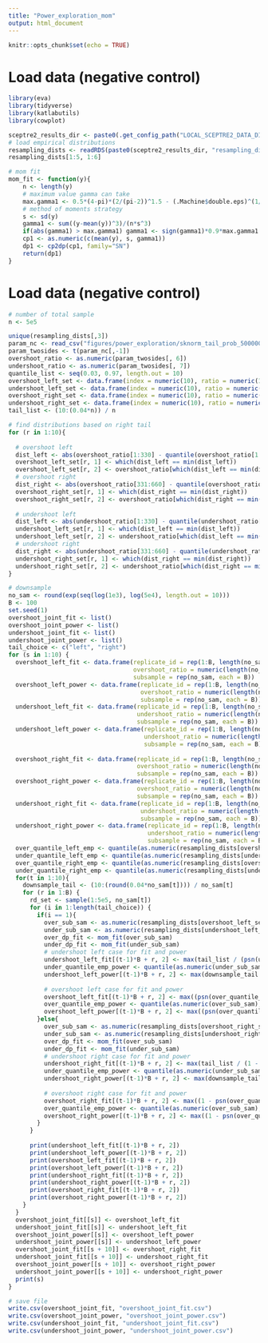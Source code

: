 ```yaml
---
title: "Power_exploration_mom"
output: html_document
---
```


```r
knitr::opts_chunk$set(echo = TRUE)
```

# Load data (negative control)

```r
library(eva)
library(tidyverse)
library(katlabutils)
library(cowplot)

sceptre2_results_dir <- paste0(.get_config_path("LOCAL_SCEPTRE2_DATA_DIR"), "results/")
# load empirical distributions
resampling_dists <- readRDS(paste0(sceptre2_results_dir, "resampling_distributions/sceptre_resampling_dists.rds"))
resampling_dists[1:5, 1:6]

# mom fit
mom_fit <- function(y){
    n <- length(y)    
    # maximum value gamma can take
    max.gamma1 <- 0.5*(4-pi)*(2/(pi-2))^1.5 - (.Machine$double.eps)^(1/4)    
    # method of moments strategy
    s <- sd(y)
    gamma1 <- sum((y-mean(y))^3)/(n*s^3)
    if(abs(gamma1) > max.gamma1) gamma1 <- sign(gamma1)*0.9*max.gamma1
    cp1 <- as.numeric(c(mean(y), s, gamma1))
    dp1 <- cp2dp(cp1, family="SN")
    return(dp1)
}
```


# Load data (negative control)
```r

# number of total sample
n <- 5e5

unique(resampling_dists[,3])
param_nc <- read_csv("figures/power_exploration/sknorm_tail_prob_500000_resamples_0.96_percentile/mom_param.csv")
param_twosides <- t(param_nc[,-1])
overshoot_ratio <- as.numeric(param_twosides[, 6])
undershoot_ratio <- as.numeric(param_twosides[, 7])
quantile_list <- seq(0.03, 0.97, length.out = 10)
overshoot_left_set <- data.frame(index = numeric(10), ratio = numeric(10))
undershoot_left_set <- data.frame(index = numeric(10), ratio = numeric(10))
overshoot_right_set <- data.frame(index = numeric(10), ratio = numeric(10))
undershoot_right_set <- data.frame(index = numeric(10), ratio = numeric(10))
tail_list <- (10:(0.04*n)) / n

# find distributions based on right tail
for (r in 1:10){
  
  # overshoot left
  dist_left <- abs(overshoot_ratio[1:330] - quantile(overshoot_ratio[1:330], quantile_list[r]))
  overshoot_left_set[r, 1] <- which(dist_left == min(dist_left))
  overshoot_left_set[r, 2] <- overshoot_ratio[which(dist_left == min(dist_left))]
  # overshoot right
  dist_right <- abs(overshoot_ratio[331:660] - quantile(overshoot_ratio[331:660], quantile_list[r]))
  overshoot_right_set[r, 1] <- which(dist_right == min(dist_right))
  overshoot_right_set[r, 2] <- overshoot_ratio[which(dist_right == min(dist_right)) + 330]
  
  # undershoot left
  dist_left <- abs(undershoot_ratio[1:330] - quantile(undershoot_ratio[1:330], quantile_list[r]))
  undershoot_left_set[r, 1] <- which(dist_left == min(dist_left))
  undershoot_left_set[r, 2] <- undershoot_ratio[which(dist_left == min(dist_left))]
  # undershoot right
  dist_right <- abs(undershoot_ratio[331:660] - quantile(undershoot_ratio[331:660], quantile_list[r]))
  undershoot_right_set[r, 1] <- which(dist_right == min(dist_right))
  undershoot_right_set[r, 2] <- undershoot_ratio[which(dist_right == min(dist_right)) + 330]
}

# downsample
no_sam <- round(exp(seq(log(1e3), log(5e4), length.out = 10)))
B <- 100
set.seed(1)
overshoot_joint_fit <- list()
overshoot_joint_power <- list()
undershoot_joint_fit <- list()
undershoot_joint_power <- list()
tail_choice <- c("left", "right")
for (s in 1:10) {
  overshoot_left_fit <- data.frame(replicate_id = rep(1:B, length(no_sam)),
                                   overshoot_ratio = numeric(length(no_sam)*B),
                                   subsample = rep(no_sam, each = B))
  overshoot_left_power <- data.frame(replicate_id = rep(1:B, length(no_sam)),
                                     overshoot_ratio = numeric(length(no_sam)*B),
                                     subsample = rep(no_sam, each = B))
  undershoot_left_fit <- data.frame(replicate_id = rep(1:B, length(no_sam)), 
                                    undershoot_ratio = numeric(length(no_sam)*B),
                                    subsample = rep(no_sam, each = B))
  undershoot_left_power <- data.frame(replicate_id = rep(1:B, length(no_sam)), 
                                      undershoot_ratio = numeric(length(no_sam)*B),
                                      subsample = rep(no_sam, each = B))
  
  overshoot_right_fit <- data.frame(replicate_id = rep(1:B, length(no_sam)),
                                    overshoot_ratio = numeric(length(no_sam)*B),
                                    subsample = rep(no_sam, each = B))
  overshoot_right_power <- data.frame(replicate_id = rep(1:B, length(no_sam)),
                                    overshoot_ratio = numeric(length(no_sam)*B),
                                    subsample = rep(no_sam, each = B))
  undershoot_right_fit <- data.frame(replicate_id = rep(1:B, length(no_sam)), 
                                     undershoot_ratio = numeric(length(no_sam)*B),
                                     subsample = rep(no_sam, each = B))
  undershoot_right_power <- data.frame(replicate_id = rep(1:B, length(no_sam)), 
                                       undershoot_ratio = numeric(length(no_sam)*B),
                                       subsample = rep(no_sam, each = B))
  over_quantile_left_emp <- quantile(as.numeric(resampling_dists[overshoot_left_set[s, 1], 5:(4 + n)]), tail_list)
  under_quantile_left_emp <- quantile(as.numeric(resampling_dists[undershoot_left_set[s, 1], 5:(4 + n)]), tail_list)
  over_quantile_right_emp <- quantile(as.numeric(resampling_dists[overshoot_right_set[s, 1], 5:(4 + n)]), 1 - tail_list)
  under_quantile_right_emp <- quantile(as.numeric(resampling_dists[undershoot_right_set[s, 1], 5:(4 + n)]), 1 - tail_list)
  for(t in 1:10){
    downsample_tail <- (10:(round(0.04*no_sam[t]))) / no_sam[t]
    for (r in 1:B) {
      rd_set <- sample(1:5e5, no_sam[t])
      for (i in 1:length(tail_choice)) {
        if(i == 1){
          over_sub_sam <- as.numeric(resampling_dists[overshoot_left_set[s, 1], 4 + rd_set])
          under_sub_sam <- as.numeric(resampling_dists[undershoot_left_set[s, 1], 4 + rd_set])
          over_dp_fit <- mom_fit(over_sub_sam)
          under_dp_fit <- mom_fit(under_sub_sam)
          # undershoot left case for fit and power
          undershoot_left_fit[(t-1)*B + r, 2] <- max(tail_list / (psn(under_quantile_left_emp, dp = under_dp_fit)))
          under_quantile_emp_power <- quantile(as.numeric(under_sub_sam), downsample_tail)
          undershoot_left_power[(t-1)*B + r, 2] <- max(downsample_tail / (psn(under_quantile_emp_power, dp = under_dp_fit)))
      
          # overshoot left case for fit and power
          overshoot_left_fit[(t-1)*B + r, 2] <- max((psn(over_quantile_left_emp, dp = over_dp_fit)) / tail_list)
          over_quantile_emp_power <- quantile(as.numeric(over_sub_sam), downsample_tail)
          overshoot_left_power[(t-1)*B + r, 2] <- max((psn(over_quantile_emp_power, dp = over_dp_fit)) / downsample_tail)
        }else{
          over_sub_sam <- as.numeric(resampling_dists[overshoot_right_set[s, 1], 4 + rd_set])
          under_sub_sam <- as.numeric(resampling_dists[undershoot_right_set[s, 1], 4 + rd_set])
          over_dp_fit <- mom_fit(over_sub_sam)
          under_dp_fit <- mom_fit(under_sub_sam)
          # undershoot right case for fit and power
          undershoot_right_fit[(t-1)*B + r, 2] <- max(tail_list / (1 - psn(under_quantile_right_emp, dp = under_dp_fit)))
          under_quantile_emp_power <- quantile(as.numeric(under_sub_sam), 1 - downsample_tail)
          undershoot_right_power[(t-1)*B + r, 2] <- max(downsample_tail / (1 - psn(under_quantile_emp_power, dp = under_dp_fit)))
      
          # overshoot right case for fit and power
          overshoot_right_fit[(t-1)*B + r, 2] <- max((1 - psn(over_quantile_right_emp, dp = over_dp_fit)) / tail_list)
          over_quantile_emp_power <- quantile(as.numeric(over_sub_sam), 1 - downsample_tail)
          overshoot_right_power[(t-1)*B + r, 2] <- max((1 - psn(over_quantile_emp_power, dp = over_dp_fit)) / downsample_tail)
        }
      }
      
      print(undershoot_left_fit[(t-1)*B + r, 2])
      print(undershoot_left_power[(t-1)*B + r, 2])
      print(overshoot_left_fit[(t-1)*B + r, 2])
      print(overshoot_left_power[(t-1)*B + r, 2])
      print(undershoot_right_fit[(t-1)*B + r, 2])
      print(undershoot_right_power[(t-1)*B + r, 2])
      print(overshoot_right_fit[(t-1)*B + r, 2])
      print(overshoot_right_power[(t-1)*B + r, 2])
    }
  }
  overshoot_joint_fit[[s]] <- overshoot_left_fit
  undershoot_joint_fit[[s]] <- undershoot_left_fit
  overshoot_joint_power[[s]] <- overshoot_left_power
  undershoot_joint_power[[s]] <- undershoot_left_power
  overshoot_joint_fit[[s + 10]] <- overshoot_right_fit
  undershoot_joint_fit[[s + 10]] <- undershoot_right_fit
  overshoot_joint_power[[s + 10]] <- overshoot_right_power
  undershoot_joint_power[[s + 10]] <- undershoot_right_power
  print(s)
}

# save file
write.csv(overshoot_joint_fit, "overshoot_joint_fit.csv")
write.csv(overshoot_joint_power, "overshoot_joint_power.csv")
write.csv(undershoot_joint_fit, "undershoot_joint_fit.csv")
write.csv(undershoot_joint_power, "undershoot_joint_power.csv")

```
